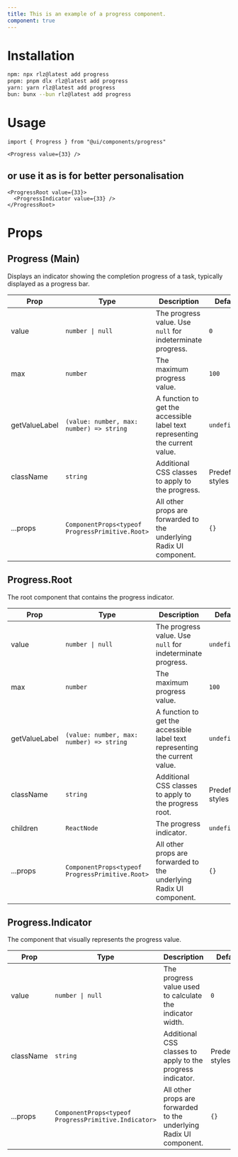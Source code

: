 ```yaml
---
title: This is an example of a progress component.
component: true
---
```


<ComponentPreview name="progress" />

# Installation
```bash
npm: npx rlz@latest add progress
pnpm: pnpm dlx rlz@latest add progress
yarn: yarn rlz@latest add progress
bun: bunx --bun rlz@latest add progress
```

# Usage
```tsx
import { Progress } from "@ui/components/progress"
```

```tsx
<Progress value={33} />
```
## or use it as is for better personalisation
```tsx
<ProgressRoot value={33}>
  <ProgressIndicator value={33} />
</ProgressRoot>
```

# Props
<Separator orientation="horizontal" />
<ComponentProps name="progress" />

<MarkdownFallback>

## Progress (Main)

Displays an indicator showing the completion progress of a task, typically displayed as a progress bar.

| Prop | Type | Description | Default |
|------|------|-------------|---------|
| value | `number \| null` | The progress value. Use `null` for indeterminate progress. | `0` |
| max | `number` | The maximum progress value. | `100` |
| getValueLabel | `(value: number, max: number) => string` | A function to get the accessible label text representing the current value. | `undefined` |
| className | `string` | Additional CSS classes to apply to the progress. | Predefined styles |
| ...props | `ComponentProps<typeof ProgressPrimitive.Root>` | All other props are forwarded to the underlying Radix UI component. | `{}` |

## Progress.Root

The root component that contains the progress indicator.

| Prop | Type | Description | Default |
|------|------|-------------|---------|
| value | `number \| null` | The progress value. Use `null` for indeterminate progress. | `undefined` |
| max | `number` | The maximum progress value. | `100` |
| getValueLabel | `(value: number, max: number) => string` | A function to get the accessible label text representing the current value. | `undefined` |
| className | `string` | Additional CSS classes to apply to the progress root. | Predefined styles |
| children | `ReactNode` | The progress indicator. | `undefined` |
| ...props | `ComponentProps<typeof ProgressPrimitive.Root>` | All other props are forwarded to the underlying Radix UI component. | `{}` |

## Progress.Indicator

The component that visually represents the progress value.

| Prop | Type | Description | Default |
|------|------|-------------|---------|
| value | `number \| null` | The progress value used to calculate the indicator width. | `0` |
| className | `string` | Additional CSS classes to apply to the progress indicator. | Predefined styles |
| ...props | `ComponentProps<typeof ProgressPrimitive.Indicator>` | All other props are forwarded to the underlying Radix UI component. | `{}` |

</MarkdownFallback>
